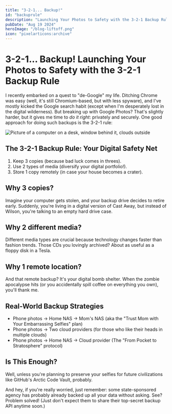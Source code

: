 ```yaml
---
title: "3-2-1... Backup!"
id: "backuprule"
description: "Launching Your Photos to Safety with the 3-2-1 Backup Rule"
pubDate: "Aug 19 2024"
heroImage: "/blog-liftoff.png"
icon: "pixelarticons:archive"
---
```


# 3-2-1... Backup! Launching Your Photos to Safety with the 3-2-1 Backup Rule
I recently embarked on a quest to "de-Google" my life. Ditching Chrome was easy (well, it's still Chromium-based, but with less spyware), and I've mostly kicked the Google search habit (except when I'm desperately lost in the digital wilderness). But breaking up with Google Photos? That's slightly harder, but it gives me time to *do it right*: privately and securely. One good approach for doing such backups is the 3-2-1 rule:


<div class="md:float-right flex flex-col justify-center items-center ml-1 mb-1">
    <Image src={image} alt="Picture of a computer on a desk, window behind it, clouds outside" width={300} class="border-4 border-black" />
</div>

## The 3-2-1 Backup Rule: Your Digital Safety Net

1. Keep 3 copies (because bad luck comes in threes).
2. Use 2 types of media (diversify your digital portfolio!).
3. Store 1 copy remotely (in case your house becomes a crater).

## Why 3 copies?

Imagine your computer gets stolen, and your backup drive decides to retire early. Suddenly, you're living in a digital version of Cast Away, but instead of Wilson, you're talking to an empty hard drive case.

## Why 2 different media?

Different media types are crucial because technology changes faster than fashion trends. Those CDs you lovingly archived? About as useful as a floppy disk in a Tesla.

## Why 1 remote location?

And that remote backup? It's your digital bomb shelter. When the zombie apocalypse hits (or you accidentally spill coffee on everything you own), you'll thank me.

## Real-World Backup Strategies

- Phone photos → Home NAS → Mom's NAS (aka the "Trust Mom with Your Embarrassing Selfies" plan)
- Phone photos → Two cloud providers (for those who like their heads in multiple clouds)
- Phone photos → Home NAS → Cloud provider (The "From Pocket to Stratosphere" protocol)

## Is This Enough?

Well, unless you're planning to preserve your selfies for future civilizations like GitHub's Arctic Code Vault, probably.

And hey, if you're really worried, just remember: some state-sponsored agency has probably already backed up all your data without asking. See? Problem solved! (Just don't expect them to share their top-secret backup API anytime soon.)